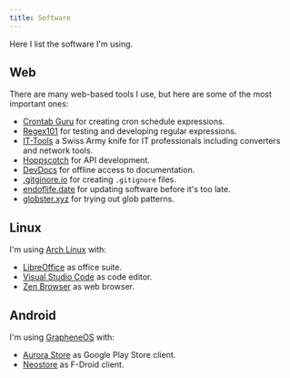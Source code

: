 ```yaml
---
title: Software
---
```


Here I list the software I'm using.

## Web

There are many web-based tools I use, but here are some of the most important ones:

- [Crontab Guru](https://crontab.guru) for creating cron schedule expressions.
- [Regex101](https://regex101.com) for testing and developing regular expressions.
- [IT-Tools](https://it-tools.tech) a Swiss Army knife for IT professionals including converters and network tools.
- [Hoppscotch](https://hoppscotch.io) for API development.
- [DevDocs](https://devdocs.io) for offline access to documentation.
- [.gitginore.io](https://gitignore.io) for creating `.gitignore` files.
- [endoflife.date](https://endoflife.date) for updating software before it's too late.
- [globster.xyz](https://globster.xyz) for trying out glob patterns.

## Linux

I'm using [Arch Linux](https://archlinux.org) with:

- [LibreOffice](https://libreoffice.org) as office suite.
- [Visual Studio Code](https://code.visualstudio.com) as code editor.
- [Zen Browser](https://zen-browser.app/) as web browser.

## Android

I'm using [GrapheneOS](https://grapheneos.org) with:

- [Aurora Store](https://gitlab.com/AuroraOSS/AuroraStore) as Google Play Store client.
- [Neostore](https://github.com/NeoApplications/Neo-Store) as F-Droid client.
